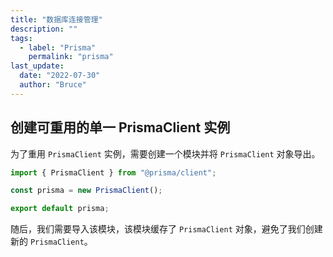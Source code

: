 ```yaml
---
title: "数据库连接管理"
description: ""
tags:
  - label: "Prisma"
    permalink: "prisma"
last_update:
  date: "2022-07-30"
  author: "Bruce"
---
```


## 创建可重用的单一 PrismaClient 实例

为了重用 `PrismaClient` 实例，需要创建一个模块并将 `PrismaClient` 对象导出。

```typescript title="TypeScript"
import { PrismaClient } from "@prisma/client";

const prisma = new PrismaClient();

export default prisma;
```

随后，我们需要导入该模块，该模块缓存了 `PrismaClient` 对象，避免了我们创建新的 `PrismaClient`。

